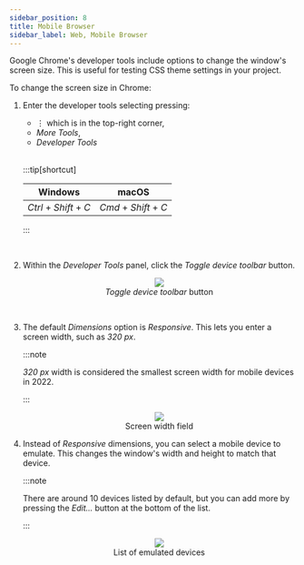 ```yaml
---
sidebar_position: 8
title: Mobile Browser
sidebar_label: Web, Mobile Browser
---
```


Google Chrome's developer tools include options to change the window's screen size.
This is useful for testing CSS theme settings in your project.

To change the screen size in Chrome:

1.  Enter the developer tools selecting pressing:

    - ⋮ which is in the top-right corner,
    - _More Tools_,
    - _Developer Tools_

    <br/>

    :::tip[shortcut]

    |        Windows         |         macOS         |
    | :--------------------: | :-------------------: |
    | _Ctrl_ + _Shift_ + _C_ | _Cmd_ + _Shift_ + _C_ |

    :::

    <br />

2.  Within the _Developer Tools_ panel, click the _Toggle device toolbar_ button.

    <figure>
      <center>
        <img src="/img/web_development_images/chrome_screensize_markup_1.png" />
        <figcaption>
          <em>Toggle device toolbar</em> button
        </figcaption>
      </center>
    </figure>

    <br />

3.  The default _Dimensions_ option is _Responsive_.
    This lets you enter a screen width, such as _320 px_.

    :::note

    _320 px_ width is considered the smallest screen width for mobile devices in 2022.

    :::

    <figure>
      <center>
        <img src="/img/web_development_images/chrome_screensize_markup_2.png" />
        <figcaption>Screen width field</figcaption>
      </center>
    </figure>

4.  Instead of _Responsive_ dimensions, you can select a mobile device to emulate.
    This changes the window's width and height to match that device.

    :::note

    There are around 10 devices listed by default, but you can add more by pressing the _Edit..._ button at the bottom of the list.

    :::

    <figure>
      <center>
        <img src="/img/web_development_images/chrome_screensize_markup_3.png" />
        <figcaption>List of emulated devices</figcaption>
      </center>
    </figure>
